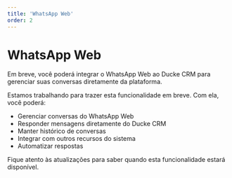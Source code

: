 ```yaml
---
title: 'WhatsApp Web'
order: 2
---
```


# WhatsApp Web


<Callout type="info">
Em breve, você poderá integrar o WhatsApp Web ao Ducke CRM para gerenciar suas conversas diretamente da plataforma.
</Callout>

Estamos trabalhando para trazer esta funcionalidade em breve. Com ela, você poderá:

- Gerenciar conversas do WhatsApp Web
- Responder mensagens diretamente do Ducke CRM
- Manter histórico de conversas
- Integrar com outros recursos do sistema
- Automatizar respostas

Fique atento às atualizações para saber quando esta funcionalidade estará disponível. 